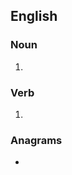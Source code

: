 ==English==

===Noun===
{{head|en|noun plural form}}

# {{plural of|snoop|lang=en}}

===Verb===
{{head|en|verb form}}

# {{en-third-person singular of|snoop}}

===Anagrams===
* {{anagrams|en|Spoons|spoons}}